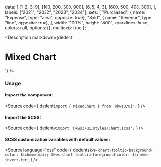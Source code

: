 
  data: [
    [1, 2, 3, 9],
    [100, 200, 300, 900],
    [6, 5, 4, 3],
    [600, 500, 400, 300],
  ],
  labels: ["2021", "2022", "2023", "2024"],
  sets: [
    "Purchased",
    { name: "Expense", type: "area", opposite: true},
    "Sold",
    { name: "Revenue", type: "line", opposite: true},
  ],
  width: "100%",
  height: "400",
  sparklines: false,
  colors: null,
  options: {},
  multiaxis: true
};

<Version />

<Meta of={MamStories} />

<Description
  markdown={dedent`
# Mixed Chart
`}
/>

<Canvas>
  <Story of={MamStories.MultiAxisMixed} />
</Canvas>

<Controls />

### Usage

#### Import the component:

<Source
  code={
    dedent`import { MixedChart } from '@kws3/ui';`
  }
/>

#### Import the SCSS:

<Source
  code={
    dedent`@import '@kws3/ui/styles/Chart.scss';`
  }
/>

#### SCSS customization variables with default values:

<Source
  language="css"
  code={
    dedent`
      $kws-chart-tooltip-background-color: $scheme-main;
      $kws-chart-tooltip-foreground-color: $scheme-invert-ter;
    `
  }
/>
